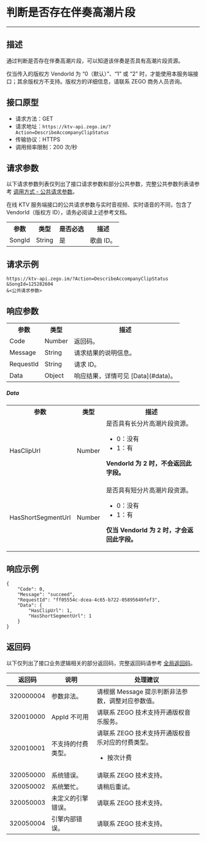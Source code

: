 # 判断是否存在伴奏高潮片段

- - -

##  描述

通过判断是否存在伴奏高潮片段，可以知道该伴奏是否具有高潮片段资源。

<Warning title="Warning">

仅当传入的版权方 VendorId 为 “0（默认）”、“1” 或 “2” 时，才能使用本服务端接口；其余版权方不支持。版权方的详细信息，请联系 ZEGO 商务人员咨询。
</Warning>

##  接口原型

- 请求方法：GET
- 请求地址：`https://ktv-api.zego.im/?Action=DescribeAccompanyClipStatus`
- 传输协议：HTTPS
- 调用频率限制：200 次/秒



##  请求参数

以下请求参数列表仅列出了接口请求参数和部分公共参数，完整公共参数列表请参考 [调用方式 - 公共请求参数](./Accessing%20Server%20APIs.mdx#公共请求参数)。

<Note title="Note">
在线 KTV 服务端接口的公共请求参数与实时音视频、实时语音的不同，包含了 VendorId（版权方 ID），请务必阅读上述参考文档。
</Note>

<table>
  
  <tbody><tr>
    <th>参数</th>
    <th>类型</th>
    <th>是否必选</th>
    <th>描述</th>
  </tr>
  <tr>
    <td>SongId</td>
    <td>String</td>
    <td>是</td>
    <td>歌曲 ID。</td>
  </tr>
</tbody></table>



##  请求示例

```
https://ktv-api.zego.im/?Action=DescribeAccompanyClipStatus
&SongId=125282604
&<公共请求参数>
```

##  响应参数


<table class="collapsible-table" >
  
<tbody><tr data-row-level="1">
<th>参数</th>
<th>类型</th>
<th>描述</th>
</tr>
<tr data-row-level="2">
<td>Code</td>
<td>Number</td>
<td>返回码。</td>
</tr>
<tr data-row-level="3">
<td>Message</td>
<td>String</td>
<td>请求结果的说明信息。</td>
</tr>
<tr data-row-level="4">
<td>RequestId</td>
<td>String</td>
<td>请求 ID。</td>
</tr>
<tr data-row-level="5" data-row-child="true">
    <td>Data</td>
    <td>Object</td>
    <td>响应结果，详情可见 [Data](#data)。</td>
</tr>
</tbody></table>

##### Data
<table>
  <tbody><tr>
    <th>参数</th>
    <th>类型</th>
    <th>描述</th>
  </tr>
  <tr>
    <td>HasClipUrl</td>
    <td>Number</td>
    <td>是否具有长分片高潮片段资源。<ul><li>0：没有</li><li>1：有</li></ul><p><b>VendorId 为 2 时，不会返回此字段。</b></p></td>
  </tr>
  <tr>
    <td>HasShortSegmentUrl</td>
    <td>Number</td>
    <td>是否具有短分片高潮片段资源。<ul><li>0：没有</li><li>1：有</li></ul><p><b>仅当 VendorId 为 2 时，才会返回此字段。</b></p></td>
  </tr>
</tbody></table>


##  响应示例

```
{
    "Code": 0,
    "Message": "succeed",
    "RequestId": "ff05554c-dcea-4c65-b722-05895649fef3",
    "Data": {
        "HasClipUrl": 1,
        "HasShortSegmentUrl": 1
    }
}
```

##  返回码

以下仅列出了接口业务逻辑相关的部分返回码，完整返回码请参考 [全局返回码](./Return%20Code.mdx)。

|返回码|说明|处理建议|
|-|-|-|
| 320000004 | 参数非法。 | 请根据 Message 提示判断非法参数，调整对应参数值。 |
| 320010000 | AppId 不可用 | 请联系 ZEGO 技术支持开通版权音乐服务。 |
| 320010001 | 不支持的付费类型。 | 请联系 ZEGO 技术支持开通版权音乐对应的付费类型。<ul><li>按次计费</li></ul>  |
| 320050000 | 系统错误。 | 请联系 ZEGO 技术支持。|
| 320050002 | 系统繁忙。 | 请稍后重试。|
| 320050003 | 未定义的引擎错误。 | 请联系 ZEGO 技术支持。|
| 320050004 | 引擎内部错误。 | 请联系 ZEGO 技术支持。|

